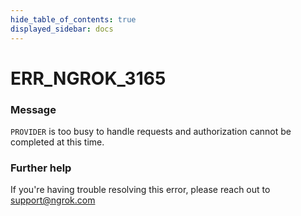 ```yaml
---
hide_table_of_contents: true
displayed_sidebar: docs
---
```



# ERR_NGROK_3165

### Message
`PROVIDER` is too busy to handle requests and authorization cannot be completed at this time.

<ErrorDetails error='err_ngrok_3165' />


### Further help
If you're having trouble resolving this error, please reach out to [support@ngrok.com](mailto:support@ngrok.com?subject=Help%20with%20ERR_NGROK_3165)

